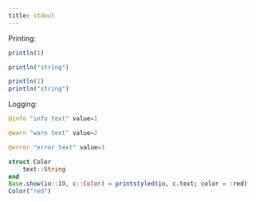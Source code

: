 ```yaml
---
title: stdout
---
```


Printing:

```julia
println(1)
```

```julia
println("string")
```

```julia
println(1)
println("string")
```

Logging:

```julia
@info "info text" value=1
```

```julia
@warn "warn text" value=2
```

```julia
@error "error text" value=3
```

```julia
struct Color
    text::String
end
Base.show(io::IO, c::Color) = printstyled(io, c.text; color = :red)
Color("red")
```
